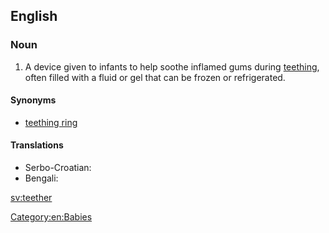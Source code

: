 ==English==

===Noun===
{{en-noun}}

# A device given to infants to help soothe inflamed gums during [[teething]], often filled with a fluid or gel that can be frozen or refrigerated.

====Synonyms====
* [[teething ring]]

====Translations====
{{trans-top|device given to infants to help soothe inflamed gums during [[teething]]}}
* Serbo-Croatian: {{t|sh|глођа|f|tr=glođa|sc=Cyrl}}
* Bengali: {{t|bn|নোলা|tr=nola|sc=Beng}}
{{trans-mid}}
{{trans-bottom}}

[[Category:en:Babies]]

[[sv:teether]]